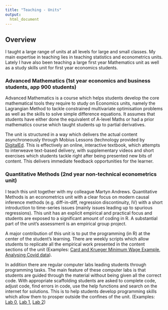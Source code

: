 ```yaml
---
title: "Teaching - Units"
output:
  html_document
---
```


## Overview

I taught a large range of units at all levels for large and small classes. My main expertise in teaching lies in teaching statistics and econometrics units. Lately I have also been teaching a large first year Mathematics unit as well as a study skills unit for first year economics students.

### Advanced Mathematics (1st year economics and business students, app 900 students)

Advanced Mathematics is a course which helps students develop the core mathematical tools they require to study on Economics units, namely the Lagrangian Method to tackle constrained multivariate optimisation problems as well as the skills to solve simple difference equations. It assumes that students have either done the equivalent of A-level Maths or had a prior mathematics course which taught students up to partial derivatives.

The unit is structured in a way which delivers the actual content asynchroneously through Mobius Lessons (technology provided by [DigitalEd](https://www.digitaled.com/mobius). This is effectively an online, interactive textbook, which attempts to interweave text-based delivery, with supplementary videos and short exercises which students tackle right after being presented new bits of content. This delivers immediate feedback opportunities for the learner.

### Quantitative Methods (2nd year non-technical econometrics unit)

I teach this unit together with my colleague Martyn Andrews. Quantitative Methods is an econometrics unit with a clear focus on modern causal inference methods (e.g. diff-in-diff, regression discontinuity, IV) with a short introduction to time-series issues (mainly issues leading up to spurious regressions). This unit has an explicit empirical and practical focus and students are exposed to a significant amount of coding in R. A substantial part of the unit’s assessment is an empirical group project.

A major contribution of this unit is to put the programming (in R) at the center of the student's learning. There are weekly scripts which allow students to replicate all the empirical work presented in the content sections of the unit (Examples: [Card and Krueger Minimum Wage Example](docs/CardKrueger.pdf){target="_blank"}, [Analysing Covid data](docs/Data_Intro_2_Covid_new.pdf){target="_blank"}). 

In addition there are regular computer labs leading students through programming tasks. The main feature of these computer labs is that students are guided through the material without being given all the correct code. With appropriate scaffolding students are asked to complete code, adjust code, find errors in code, use the help functions and search on the internet for solutions. This is to help students develop programming skills which allow them to prosper outside the confines of the unit. (Examples: [Lab 0](docs/Comp_Lab_0.pdf){target="_blank"}, [Lab 1](docs/Comp_Lab_1.pdf){target="_blank"}, [Lab 2](docs/Comp_Lab_2.pdf){target="_blank"})



